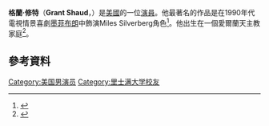 {{Infobox person
|image =
|imagesize =
| name = Grant Shaud
| birthname = Edward Shaud III
| birth_date = {{Birth date and age|1961|02|27|mf=yes}}
| birth_place = 美國[[埃文斯頓_(伊利諾州)|埃文斯頓]]
| death_date =
| death_place =
| othername =
| yearsactive = 1983-現在
| occupation = 演員}}
'''格蘭·修特'''（'''Grant Shaud'''，{{bd|1961年|2月27日}}）是[[美國|美國]]的一位[[演員|演員]]。他最著名的作品是在1990年代電視情景喜劇[[墨菲布朗|墨菲布朗]]中飾演Miles Silverberg角色<ref>{{cite web|url=http://www.filmreference.com/film/1/Grant-Shaud.html|title=Grant Shaud biography|publisher=Filmreference.com|accessdate=2012-04-16|archive-date=2019-09-09|archive-url=https://web.archive.org/web/20190909064444/http://www.filmreference.com/film/1/Grant-Shaud.html|dead-url=no}}</ref>。他出生在一個愛爾蘭天主教家庭<ref>{{cite web|url=http://nl.newsbank.com/nl-search/we/Archives?p_product=BN&p_theme=bn&p_action=search&p_maxdocs=200&p_topdoc=1&p_text_direct-0=0EAF96DB54D51ED5&p_field_direct-0=document_id&p_perpage=10&p_sort=YMD_date:D&s_trackval=GooglePM|title=News Archives: The Buffalo News|publisher=Nl.newsbank.com|date=1993-06-20|accessdate=2012-04-16|archive-date=2018-06-26|archive-url=https://web.archive.org/web/20180626111244/http://nl.newsbank.com/nl-search/we/Archives?p_product=BN&p_theme=bn&p_action=search&p_maxdocs=200&p_topdoc=1&p_text_direct-0=0EAF96DB54D51ED5&p_field_direct-0=document_id&p_perpage=10&p_sort=YMD_date:D&s_trackval=GooglePM|dead-url=no}}</ref>。
==參考資料==
{{reflist}}
[[Category:美国男演员|Category:美国男演员]]
[[Category:里士满大学校友|Category:里士满大学校友]]